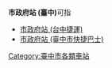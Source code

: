 '''市政府站 (臺中)'''可指
* [[市政府站_(台中捷運)|市政府站 (台中捷運)]]
* [[市政府站_(臺中市快捷巴士)|市政府站 (臺中市快捷巴士)]]

{{disambig|cat=四字車站名消歧義}}

[[Category:臺中市各類車站|Category:臺中市各類車站]]